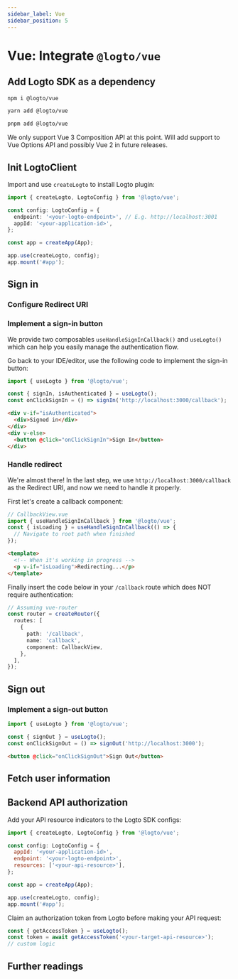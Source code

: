 ```yaml
---
sidebar_label: Vue
sidebar_position: 5
---
```




# Vue: Integrate `@logto/vue`

<AppNote type="Single Page App" />

## Add Logto SDK as a dependency

<Tabs>

  <TabItem value="npm" label="npm">

```bash
npm i @logto/vue
```

  </TabItem>
  <TabItem value="yarn" label="Yarn">

```bash
yarn add @logto/vue
```

  </TabItem>
  <TabItem value="pnpm" label="pnpm">

```bash
pnpm add @logto/vue
```

  </TabItem>

</Tabs>

<Admonition type="note">
  We only support Vue 3 Composition API at this point. Will add support to Vue Options API and
  possibly Vue 2 in future releases.
</Admonition>

## Init LogtoClient

Import and use `createLogto` to install Logto plugin:

```ts
import { createLogto, LogtoConfig } from '@logto/vue';

const config: LogtoConfig = {
  endpoint: '<your-logto-endpoint>', // E.g. http://localhost:3001
  appId: '<your-application-id>',
};

const app = createApp(App);

app.use(createLogto, config);
app.mount('#app');
```

<AssumingUrl />

## Sign in

<SignInFlowSummary />

### Configure Redirect URI

<ConfigureRedirectUri figureSrc={redirectUriFigure} redirectUri="http://localhost:3000/callback" />

### Implement a sign-in button

We provide two composables `useHandleSignInCallback()` and `useLogto()` which can help you easily manage the authentication flow.

<SignInNote calling=".signIn()" />

Go back to your IDE/editor, use the following code to implement the sign-in button:

```ts
import { useLogto } from '@logto/vue';

const { signIn, isAuthenticated } = useLogto();
const onClickSignIn = () => signIn('http://localhost:3000/callback');
```

```html
<div v-if="isAuthenticated">
  <div>Signed in</div>
</div>
<div v-else>
  <button @click="onClickSignIn">Sign In</button>
</div>
```

### Handle redirect

We're almost there! In the last step, we use `http://localhost:3000/callback` as the Redirect URI, and now we need to handle it properly.

First let's create a callback component:

```ts
// CallbackView.vue
import { useHandleSignInCallback } from '@logto/vue';
const { isLoading } = useHandleSignInCallback(() => {
  // Navigate to root path when finished
});
```

```html
<template>
  <!-- When it's working in progress -->
  <p v-if="isLoading">Redirecting...</p>
</template>
```

Finally insert the code below in your `/callback` route which does NOT require authentication:

```ts
// Assuming vue-router
const router = createRouter({
  routes: [
    {
      path: '/callback',
      name: 'callback',
      component: CallbackView,
    },
  ],
});
```

## Sign out

<SignOutNote />

### Implement a sign-out button

```ts
import { useLogto } from '@logto/vue';

const { signOut } = useLogto();
const onClickSignOut = () => signOut('http://localhost:3000');
```

```html
<button @click="onClickSignOut">Sign Out</button>
```

## Fetch user information

<FetchUserInformation apiCodeFragment="fetchUserInfo()" />

## Backend API authorization

<GetAuthorizationToken />

Add your API resource indicators to the Logto SDK configs:

```js
import { createLogto, LogtoConfig } from '@logto/vue';

const config: LogtoConfig = {
  appId: '<your-application-id>',
  endpoint: '<your-logto-endpoint>',
  resources: ['<your-api-resource>'],
};

const app = createApp(App);

app.use(createLogto, config);
app.mount('#app');
```

Claim an authorization token from Logto before making your API request:

```js
const { getAccessToken } = useLogto();
const token = await getAccessToken('<your-target-api-resource>');
// custom logic
```

<ApplyAuthorizationToken />

## Further readings

<FurtherReadings />
